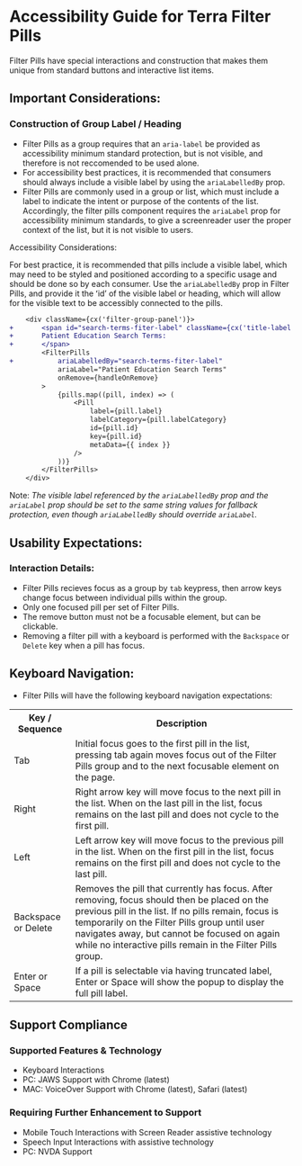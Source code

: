 
<Badge />

# Accessibility Guide for Terra Filter Pills

Filter Pills have special interactions and construction that makes them unique from standard buttons and interactive list items.

## Important Considerations:

### Construction of Group Label / Heading

- Filter Pills as a group requires that an `aria-label` be provided as accessibility minimum standard protection, but is not visible, and therefore is not reccomended to be used alone.
- For accessibility best practices, it is recommended that consumers should always include a visible label by using the `ariaLabelledBy` prop.
- Filter Pills are commonly used in a group or list, which must include a label to indicate the intent or purpose of the contents of the list. Accordingly, the filter pills component requires the `ariaLabel` prop for accessibility minimum standards, to give a screenreader user the proper context of the list, but it is not visible to users.


<Notice variant="important" ariaLevel="1">
Accessibility Considerations:

For best practice, it is recommended that pills include a visible label, which may need to be styled and positioned according to a specific usage and should be done so by each consumer. Use the `ariaLabelledBy` prop in Filter Pills, and provide it the ʻidʼ of the visible label or heading, which will allow for the visible text to be accessibly connected to the pills.

```diff
    <div className={cx('filter-group-panel')}>
+       <span id="search-terms-fiter-label" className={cx('title-label')}>
+       Patient Education Search Terms:
+       </span>
        <FilterPills
+           ariaLabelledBy="search-terms-fiter-label"
            ariaLabel="Patient Education Search Terms"
            onRemove={handleOnRemove}
        >
            {pills.map((pill, index) => (
                <Pill
                    label={pill.label}
                    labelCategory={pill.labelCategory}
                    id={pill.id}
                    key={pill.id}
                    metaData={{ index }}
                />
            ))}
        </FilterPills>
    </div>
```

Note: _The visible label referenced by the `ariaLabelledBy` prop and the `ariaLabel` prop should be set to the same string values for fallback protection, even though `ariaLabelledBy` should override `ariaLabel`._
</Notice>

## Usability Expectations:

### Interaction Details:

- Filter Pills recieves focus as a group by `tab` keypress, then arrow keys change focus between individual pills within the group.
- Only one focused pill per set of Filter Pills.
- The remove button must not be a focusable element, but can be clickable.
- Removing a filter pill with a keyboard is performed with the `Backspace` or `Delete` key when a pill has focus.

## Keyboard Navigation:
- Filter Pills will have the following keyboard navigation expectations:

<table style={{ margin: "5px", border: "1px solid #0000", 'border-collapse': "collapse" }}>
  <tr>
    <th>Key / Sequence</th>
    <th>Description</th> 
  </tr>
  <tr>
    <td>Tab</td>
    <td>Initial focus goes to the first pill in the list, pressing tab again moves focus out of the Filter Pills group and to the next focusable element on the page.</td>
  </tr>
  <tr>
    <td>Right</td>
    <td>Right arrow key will move focus to the next pill in the list. When on the last pill in the list, focus remains on the last pill and does not cycle to the first pill.</td>
  </tr>
  <tr>
    <td>Left</td>
    <td>Left arrow key will move focus to the previous pill in the list. When on the first pill in the list, focus remains on the first pill and does not cycle to the last pill.</td>
  </tr>
  <tr>
    <td>Backspace or Delete</td>
    <td>Removes the pill that currently has focus. After removing, focus should then be placed on the previous pill in the list. If no pills remain, focus is temporarily on the Filter Pills group until user navigates away, but cannot be focused on again while no interactive pills remain in the Filter Pills group.</td>
  </tr>
  <tr>
    <td>Enter or Space</td>
    <td>If a pill is selectable via having truncated label, Enter or Space will show the popup to display the full pill label.</td>
  </tr>
</table>

## Support Compliance

### Supported Features & Technology
- Keyboard Interactions
- PC: JAWS Support with Chrome (latest)
- MAC: VoiceOver Support with Chrome (latest), Safari (latest)

### Requiring Further Enhancement to Support
- Mobile Touch Interactions with Screen Reader assistive technology
- Speech Input Interactions with assistive technology
- PC: NVDA Support

